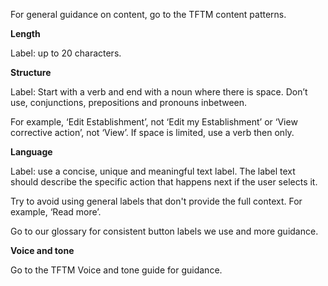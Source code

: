 For general guidance on content, go to the TFTM content patterns.

**Length**

Label: up to 20 characters.

**Structure**

Label: Start with a verb and end with a noun where there is space. Don’t use, conjunctions, prepositions and pronouns inbetween.

For example, ‘Edit Establishment’, not ‘Edit my Establishment’ or ‘View corrective action’, not ‘View’. If space is limited, use a verb then only.

**Language**

Label: use a concise, unique and meaningful text label. The label text should describe the specific action that happens next if the user selects it.

Try to avoid using general labels that don't provide the full context. For example, ‘Read more’.

Go to our glossary for consistent button labels we use and more guidance.

**Voice and tone**

Go to the TFTM Voice and tone guide for guidance.

